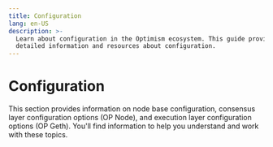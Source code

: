 ```yaml
---
title: Configuration
lang: en-US
description: >-
  Learn about configuration in the Optimism ecosystem. This guide provides
  detailed information and resources about configuration.
---
```



# Configuration

This section provides information on node base configuration, consensus layer configuration options (OP Node), and execution layer configuration options (OP Geth). You'll find information to help you understand and work with these topics.

<Cards>
  <Card title="Node base configuration" href="/builders/node-operators/configuration/base-config" />

  <Card title="Consensus layer configuration options (op Node)" href="/builders/node-operators/configuration/consensus-config" />

  <Card title="Execution layer configuration options (op Geth)" href="/builders/node-operators/configuration/execution-config" />
</Cards>
